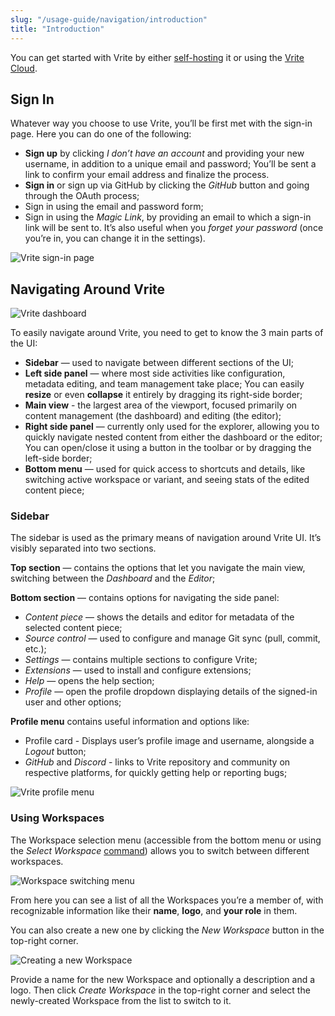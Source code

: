 ```yaml
---
slug: "/usage-guide/navigation/introduction"
title: "Introduction"
---
```


You can get started with Vrite by either [self-hosting](https://docs.vrite.io/self-hosting/docker) it or using the [Vrite Cloud](https://app.vrite.io/auth).

## Sign In

Whatever way you choose to use Vrite, you’ll be first met with the sign-in page. Here you can do one of the following:

- **Sign up** by clicking _I don’t have an account_ and providing your new username, in addition to a unique email and password; You’ll be sent a link to confirm your email address and finalize the process.
- **Sign in** or sign up via GitHub by clicking the _GitHub_ button and going through the OAuth process;
- Sign in using the email and password form;
- Sign in using the _Magic Link_, by providing an email to which a sign-in link will be sent to. It’s also useful when you _forget your password_ (once you’re in, you can change it in the settings).

![Vrite sign-in page](https://assets.vrite.io/6409e82d7dfc74cef7a72e0d/nFCR9EmtUIUG1WcReL2ec.png?w=1000)

## Navigating Around Vrite

![Vrite dashboard](https://assets.vrite.io/65017ed7b0e627e259623b8a/wEKX8XUGgdsD5pskFznOf.png)

To easily navigate around Vrite, you need to get to know the 3 main parts of the UI:

- **Sidebar** — used to navigate between different sections of the UI;
- **Left side panel** — where most side activities like configuration, metadata editing, and team management take place; You can easily **resize** or even **collapse** it entirely by dragging its right-side border;
- **Main view** - the largest area of the viewport, focused primarily on content management (the dashboard) and editing (the editor);
- **Right side panel** — currently only used for the explorer, allowing you to quickly navigate nested content from either the dashboard or the editor; You can open/close it using a button in the toolbar or by dragging the left-side border;
- **Bottom menu** — used for quick access to shortcuts and details, like switching active workspace or variant, and seeing stats of the edited content piece;

### Sidebar

The sidebar is used as the primary means of navigation around Vrite UI. It’s visibly separated into two sections.

**Top section** — contains the options that let you navigate the main view, switching between the _Dashboard_ and the _Editor_;

**Bottom section** — contains options for navigating the side panel:

- _Content piece_ — shows the details and editor for metadata of the selected content piece;
- _Source control_ — used to configure and manage Git sync (pull, commit, etc.);
- _Settings_ — contains multiple sections to configure Vrite;
- _Extensions_ — used to install and configure extensions;
- _Help_ — opens the help section;
- _Profile_ — open the profile dropdown displaying details of the signed-in user and other options;

**Profile menu** contains useful information and options like:

- Profile card - Displays user’s profile image and username, alongside a _Logout_ button;
- _GitHub_ and _Discord_ - links to Vrite repository and community on respective platforms, for quickly getting help or reporting bugs;

![Vrite profile menu](https://assets.vrite.io/65017ed7b0e627e259623b8a/WjlLIpJQtlwOuK9gfD4Ks.png)

### Using Workspaces

The Workspace selection menu (accessible from the bottom menu or using the _Select Workspace_ [command](/usage-guide/navigation/command-palette)) allows you to switch between different workspaces.

![Workspace switching menu](https://assets.vrite.io/6409e82d7dfc74cef7a72e0d/2VuOAx5D8ZUgG3fVjGCEW.png?w=1000)

From here you can see a list of all the Workspaces you’re a member of, with recognizable information like their **name**, **logo**, and **your role** in them.

You can also create a new one by clicking the _New Workspace_ button in the top-right corner.

![Creating a new Workspace](https://assets.vrite.io/6409e82d7dfc74cef7a72e0d/DfTQ8et6exZUd7bVViHYE.png)

Provide a name for the new Workspace and optionally a description and a logo. Then click _Create Workspace_ in the top-right corner and select the newly-created Workspace from the list to switch to it.
